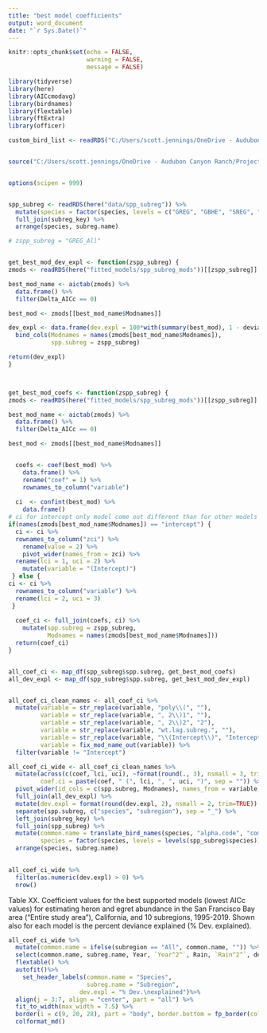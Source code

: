```yaml
---
title: "best model coefficients"
output: word_document
date: "`r Sys.Date()`"
---
```




```r
knitr::opts_chunk$set(echo = FALSE,
                      warning = FALSE,
                      message = FALSE)
```

```r


library(tidyverse)
library(here)
library(AICcmodavg)
library(birdnames)
library(flextable)
library(ftExtra)
library(officer)

custom_bird_list <- readRDS("C:/Users/scott.jennings/OneDrive - Audubon Canyon Ranch/Projects/my_R_general/birdnames_support/data/custom_bird_list")


source("C:/Users/scott.jennings/OneDrive - Audubon Canyon Ranch/Projects/core_monitoring_research/HEP/hep_analyses/how_are_the_egrets_doing/code/ms_analysis/hep_trend_utilities.R")


options(scipen = 999)


spp_subreg <- readRDS(here("data/spp_subreg")) %>%
  mutate(species = factor(species, levels = c("GREG", "GBHE", "SNEG", "BCNH"))) %>% 
  full_join(subreg_key) %>% 
  arrange(species, subreg.name) 

```

```r


# zspp_subreg = "GREG_All"


get_best_mod_dev_expl <- function(zspp_subreg) {
zmods <- readRDS(here("fitted_models/spp_subreg_mods"))[[zspp_subreg]]

best_mod_name <- aictab(zmods) %>% 
  data.frame() %>% 
  filter(Delta_AICc == 0)

best_mod <- zmods[[best_mod_name$Modnames]]

dev_expl <- data.frame(dev.expl = 100*with(summary(best_mod), 1 - deviance/null.deviance))  %>% 
  bind_cols(Modnames = names(zmods[best_mod_name$Modnames]),
            spp.subreg = zspp_subreg)

return(dev_expl)
}



get_best_mod_coefs <- function(zspp_subreg) {
zmods <- readRDS(here("fitted_models/spp_subreg_mods"))[[zspp_subreg]]

best_mod_name <- aictab(zmods) %>% 
  data.frame() %>% 
  filter(Delta_AICc == 0)

best_mod <- zmods[[best_mod_name$Modnames]]


  coefs <- coef(best_mod) %>%
    data.frame() %>% 
    rename("coef" = 1) %>% 
    rownames_to_column("variable") 
  
  ci  <- confint(best_mod) %>%
    data.frame()
# ci for intercept only model come out different than for other models  
if(names(zmods[best_mod_name$Modnames]) == "intercept") {
  ci <- ci %>%
  rownames_to_column("zci") %>% 
    rename(value = 2) %>% 
    pivot_wider(names_from = zci) %>% 
  rename(lci = 1, uci = 2) %>% 
    mutate(variable = "(Intercept)")
 } else { 
ci <- ci %>% 
  rownames_to_column("variable") %>% 
  rename(lci = 2, uci = 3)
 }
  
  coef_ci <- full_join(coefs, ci) %>%
    mutate(spp.subreg = zspp_subreg,
           Modnames = names(zmods[best_mod_name$Modnames]))
  return(coef_ci)
}


all_coef_ci <- map_df(spp_subreg$spp.subreg, get_best_mod_coefs) 
all_dev_expl <- map_df(spp_subreg$spp.subreg, get_best_mod_dev_expl) 


all_coef_ci_clean_names <- all_coef_ci %>% 
  mutate(variable = str_replace(variable, "poly\\(", ""),
         variable = str_replace(variable, ", 2\\)1", ""),
         variable = str_replace(variable, ", 2\\)2", "2"),
         variable = str_replace(variable, "wt.lag.subreg.", ""),
         variable = str_replace(variable, "\\(Intercept\\)", "Intercept"),
         variable = fix_mod_name_out(variable)) %>% 
  filter(variable != "Intercept")

all_coef_ci_wide <- all_coef_ci_clean_names %>% 
  mutate(across(c(coef, lci, uci), ~format(round(., 3), nsmall = 3, trim=TRUE)),
         coef.ci = paste(coef, " (", lci, ", ", uci, ")", sep = "")) %>% 
  pivot_wider(id_cols = c(spp.subreg, Modnames), names_from = variable, values_from = coef.ci) %>% 
  full_join(all_dev_expl) %>% 
  mutate(dev.expl = format(round(dev.expl, 2), nsmall = 2, trim=TRUE)) %>%
  separate(spp.subreg, c("species", "subregion"), sep = "_") %>% 
  left_join(subreg_key) %>% 
  full_join(spp_subreg) %>% 
  mutate(common.name = translate_bird_names(species, "alpha.code", "common.name"),
         species = factor(species, levels = levels(spp_subreg$species))) %>%  
  arrange(species, subreg.name)
  
```


```r
all_coef_ci_wide %>% 
  filter(as.numeric(dev.expl) > 0) %>% 
  nrow()


```

Table XX. Coefficient values for the best supported models (lowest AICc values) for estimating heron and egret abundance in the San Francisco Bay area ("Entire study area"), California, and 10 subregions, 1995-2019. Shown also for each model is the percent deviance explained (% Dev. explained).

```r
all_coef_ci_wide %>% 
  mutate(common.name = ifelse(subregion == "All", common.name, "")) %>% 
  select(common.name, subreg.name, Year, `Year^2^`, Rain, `Rain^2^`, dev.expl) %>% 
  flextable() %>% 
  autofit()%>% 
    set_header_labels(common.name = "Species",
                      subreg.name = "Subregion",
                    dev.expl = "% Dev.\nexplained")%>% 
  align(j = 3:7, align = "center", part = "all") %>% 
  fit_to_width(max_width = 7.5) %>%
  border(i = c(9, 20, 28), part = "body", border.bottom = fp_border(color = "black")) %>% 
  colformat_md() 


```
